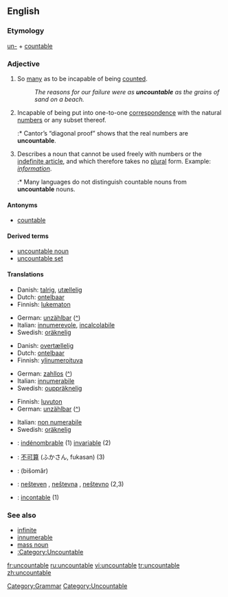 ==English==

===Etymology===
[[un-#English|un-]] + [[countable]]

===Adjective===
{{en-adj-notcomp}}

# So [[many]] as to be incapable of being [[count]]ed.
#: ''The reasons for our failure were as '''uncountable''' as the grains of sand on a beach.''
# {{math}} Incapable of being put into one-to-one [[correspondence]] with the natural [[number]]s or any subset thereof.
#:* Cantor’s “diagonal proof” shows that the real numbers are '''uncountable'''.
# {{Linguistics}} Describes a noun that cannot be used freely with numbers or the [[indefinite article]], and which therefore takes no [[plural]] form.  Example: ''[[information]]''.
#:* Many languages do not distinguish countable nouns from '''uncountable''' nouns.

====Antonyms====
*[[countable]]

====Derived terms====
*[[uncountable noun]]
*[[uncountable set]]

====Translations====
{{trans-top|too many to be counted}}
*Danish: [[talrig]], [[utællelig]]
*Dutch: [[ontelbaar]]
*Finnish: [[lukematon]]
{{trans-mid}}
*German: [[unzählbar]] ([[:de:unzählbar|^]])
*Italian: [[innumerevole]], [[incalcolabile]]
*Swedish: [[oräknelig]]
{{trans-bottom}}

{{trans-top|incapable of being enumerated by natural numbers}}
*Danish: [[overtællelig]]
*Dutch: [[ontelbaar]]
*Finnish: [[ylinumeroituva]]
{{trans-mid}}
*German: [[zahllos]] ([[:de:zahllos|^]])
*Italian: [[innumerabile]]
*Swedish: [[ouppräknelig]]
{{trans-bottom}}

{{trans-top|about a noun which cannot be counted}}
*Finnish: [[luvuton]]
*German: [[unzählbar]] ([[:de:unzählbar|^]])
{{trans-mid}}
*Italian: [[non numerabile]]
*Swedish: [[oräknelig]]
{{trans-bottom}}

{{checktrans}}
*{{ttbc|French}}: [[indénombrable]] (1) [[invariable]] (2)
*{{ttbc|Japanese}}: [[不可算]] (ふかさん, fukasan) (3)
*{{ttbc|Persian}}: {{FAchar|[[بیشمار]]}} (bišomâr)
*{{ttbc|Slovene}}: [[nešteven]] {{m}}, [[neštevna]] {{f}}, [[neštevno]] {{n}} (2,3)
*{{ttbc|Spanish}}: [[incontable]] (1)

===See also===
*[[infinite]]
*[[innumerable]]
*[[mass noun]]
*[[:Category:Uncountable]]

[[Category:Grammar]]
[[Category:Uncountable]]

[[fr:uncountable]]
[[ru:uncountable]]
[[vi:uncountable]]
[[tr:uncountable]]
[[zh:uncountable]]